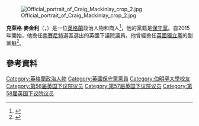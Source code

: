 [[File:Official_portrait_of_Craig_Mackinlay_crop_2.jpg|thumb]]

'''克萊格·麥金利'''（{{lang-en|Craig Mackinlay}}，{{bd|1966年|10月7日}}）是一位[[英格蘭|英格蘭]]政治人物和商人<ref>{{cite web|url=http://www.independent.co.uk/news/uk/politics/ukip-timeline-the-gradual-rise-to-westminster-9874423.html|title=Ukip timeline: The gradual rise to Westminster|author=Lamiat Sabin|date=21 November 2014|work=The Independent|accessdate=2016-03-09|archive-date=2018-09-30|archive-url=https://web.archive.org/web/20180930001744/https://www.independent.co.uk/news/uk/politics/ukip-timeline-the-gradual-rise-to-westminster-9874423.html|dead-url=no}}</ref>，他的黨籍是[[保守黨_(英國)|保守黨]]。自2015年開始，他擔任[[南賽尼特_(英國國會選區)|南賽尼特]]選區選出的英國下議院議員。他曾經擔任[[英國獨立黨|英國獨立黨]]的副黨魁<ref name="UKIP">{{cite news
| title      = FROM UKIP TO TORY
| work       = The Daily Telegraph
| location   = London
| first      = Celia
| last       = Walden
| date       = 15 July 2005
| quote      = onetime deputy leader of the UK Independence Party, Craig Mackinlay, has left the party after 12 years to join the Tories}}</ref>。
==參考資料==
{{Reflist}}

{{DEFAULTSORT: Mackinlay, Craig}}
[[Category:英格蘭政治人物|Category:英格蘭政治人物]]
[[Category:英國保守黨黨員|Category:英國保守黨黨員]]
[[Category:伯明罕大學校友|Category:伯明罕大學校友]]
[[Category:第56届英国下议院议员|Category:第56届英国下议院议员]]
[[Category:第57届英国下议院议员|Category:第57届英国下议院议员]]
[[Category:第58届英国下议院议员|Category:第58届英国下议院议员]]